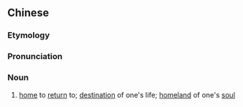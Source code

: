 {{also|归宿}}
==Chinese==
{{zh-forms|s=归宿}}

===Etymology===
{{zh-compound|歸|宿|to return|lodge, house}}

===Pronunciation===
{{zh-pron
|m=guīsù
|cat=n
}}

===Noun===
{{zh-noun}}

# [[home]] to [[return]] to; [[destination]] of one's life; [[homeland]] of one's [[soul]]